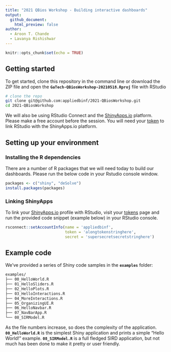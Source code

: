 ```yaml
---
title: "2021 QBios Workshop - Building interactive dashboards"
output:
  github_document:
    html_preview: false
author: 
  - Aroon T. Chande  
  - Lavanya Rishishwar
---
```


```r
knitr::opts_chunk$set(echo = TRUE)
```

## Getting started

To get started, clone this repository in the command line or download the ZIP file and open the **`GaTech-QBiosWorkshop-20210518.Rproj`** file with RStudio

```bash
# clone the repo
git clone git@github.com:appliedbinf/2021-QBiosWorkshop.git
cd 2021-QBiosWorkshop
```

We will also be using RStudio Connect and the [ShinyApps.io](https://www.shinyapps.io/ "shinyapps.io") platform. Please make a free account before the session. You will need your [token](https://www.shinyapps.io/admin/#/tokens) to link RStudio with the ShinyApps.io platform.

## Setting up your environment

### Installing the R dependencies

There are a number of R packages that we will need today to build our dashboards. Please run the below code in your Rstudio console window.

```r
packages <- c("shiny", "deSolve")
install.packages(packages)

```

### Linking ShinyApps

To link your [ShinyApps.io](https://www.shinyapps.io/ "shinyapps.io") profile with RStudio, visit your [tokens](https://www.shinyapps.io/admin/#/tokens) page and run the provided code snippet (example below) in your RStudio console.

```r
rsconnect::setAccountInfo(name = 'appliedbinf',
                          token = 'alongtokenstringhere',
                          secret = 'supersecretsecretstringhere')
```

## Example code

We've provided a series of Shiny code samples in the **`examples`** folder:

```bash
examples/
├── 00_HelloWorld.R
├── 01_HelloSliders.R
├── 02_HelloPlots.R
├── 03_HelloInteractions.R
├── 04_MoreInteractions.R
├── 05_OrganizingUI.R
├── 06_HelloNavbar.R
├── 07_NavBarApp.R
└── 08_SIRModel.R

```

As the file numbers increase, so does the complexity of the application. **`00_HelloWorld.R`** is the simplest Shiny application and prints a simple "Hello World!" example. **`08_SIRModel.R`** is a full fledged SIRD application, but not much has been done to make it pretty or user friendly.
